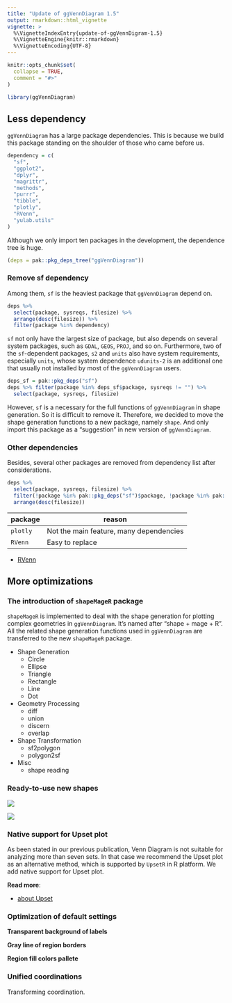```yaml
---
title: "Update of ggVennDiagram 1.5"
output: rmarkdown::html_vignette
vignette: >
  %\VignetteIndexEntry{update-of-ggVennDigram-1.5}
  %\VignetteEngine{knitr::rmarkdown}
  %\VignetteEncoding{UTF-8}
---
```


```r
knitr::opts_chunk$set(
  collapse = TRUE,
  comment = "#>"
)
```

```r
library(ggVennDiagram)
```

## Less dependency

`ggVennDiagram` has a large package dependencies. This is because we build this package standing on the shoulder of those who came before us.

```r
dependency = c(
  "sf",
  "ggplot2",
  "dplyr",
  "magrittr",
  "methods",
  "purrr",
  "tibble",
  "plotly",
  "RVenn",
  "yulab.utils"
)
```

Although we only import ten packages in the development, the dependence tree is huge.

```r
(deps = pak::pkg_deps_tree("ggVennDiagram"))
```

### Remove sf dependency

Among them, `sf` is the heaviest package that `ggVennDiagram` depend on. 

```r
deps %>%
  select(package, sysreqs, filesize) %>%
  arrange(desc(filesize)) %>%
  filter(package %in% dependency)
```



`sf` not only have the largest size of package, but also depends on several system packages, such as `GDAL`, `GEOS`, `PROJ`, and so on. Furthermore, two of the `sf`-dependent packages, `s2` and `units` also have system requirements, especially `units`, whose system dependence `udunits-2` is an additional one that usually not installed by most of the `ggVennDiagram` users.

```r
deps_sf = pak::pkg_deps("sf")
deps %>% filter(package %in% deps_sf$package, sysreqs != "") %>% 
  select(package, sysreqs, filesize)
```

However, `sf` is a necessary for the full functions of `ggVennDiagram` in shape generation. So it is difficult to remove it. Therefore, we decided to move the shape generation functions to a new package, namely `shape`. And only import this package as a "suggestion" in new version of `ggVennDiagram`.

### Other dependencies

Besides, several other packages are removed from dependency list after considerations.

```r
deps %>%
  select(package, sysreqs, filesize) %>%
  filter(!package %in% pak::pkg_deps("sf")$package, !package %in% pak::pkg_deps("ggplot2")$package) %>% 
  arrange(desc(filesize))
```

|package    |                        reason             |
|--------   | ------------------------------------------|
| `plotly`  | Not the main feature, many dependencies   |
| `RVenn`   | Easy to replace                           |


- [RVenn](https://cran.r-project.org/web/packages/RVenn/vignettes/vignette.html)

## More optimizations

### The introduction of `shapeMageR` package

`shapeMageR` is implemented to deal with the shape generation for plotting complex geometries in `ggVennDiagram`. It's named after "shape + mage + R". All the related shape generation functions used in `ggVennDiagram` are transferred to the new `shapeMageR` package. 

- Shape Generation
  - Circle
  - Ellipse
  - Triangle
  - Rectangle
  - Line
  - Dot
- Geometry Processing
  - diff
  - union
  - discern
  - overlap
- Shape Transformation
  - sf2polygon
  - polygon2sf
- Misc
  - shape reading
  


### Ready-to-use new shapes



![](https://vnote-1251564393.cos.ap-chengdu.myqcloud.com/20231112002209.png)

![](https://vnote-1251564393.cos.ap-chengdu.myqcloud.com/20231112002411.png)

### Native support for Upset plot

As been stated in our previous publication, Venn Diagram is not suitable for analyzing more than seven sets. In that case we recommend the Upset plot as an alternative method, which is supported by `UpsetR` in R platform. We add native support for Upset plot.

**Read more**:

- [about Upset](https://upset.app/)

### Optimization of default settings

**Transparent background of labels**


**Gray line of region borders**


**Region fill colors pallete**


### Unified coordinations

Transforming coordination.
